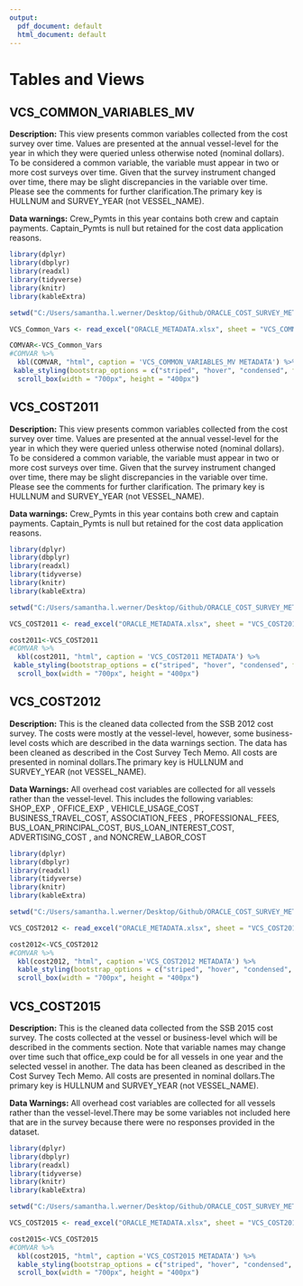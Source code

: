```yaml
---
output:
  pdf_document: default
  html_document: default
---
```

# Tables and Views


## VCS_COMMON_VARIABLES_MV

**Description:** This view presents common variables collected from the cost survey over time. Values are presented at the annual vessel-level for the year in which they were queried unless otherwise noted (nominal dollars). To be considered a common variable, the variable must appear in two or more cost surveys over time. Given that the survey instrument changed over time, there may be slight discrepancies in the variable over time. Please see the comments for further clarification.The primary key is HULLNUM and SURVEY_YEAR (not VESSEL_NAME).  

**Data warnings:** Crew_Pymts in this year contains both crew and captain payments. Captain_Pymts is null but retained for the cost data application reasons. 

```r
library(dplyr)
library(dbplyr)
library(readxl)
library(tidyverse)
library(knitr)
library(kableExtra)

setwd("C:/Users/samantha.l.werner/Desktop/Github/ORACLE_COST_SURVEY_METADATA/ORACLE_COST_SURVEY_METADATA/data")

VCS_Common_Vars <- read_excel("ORACLE_METADATA.xlsx", sheet = "VCS_COMMON_VARIABLES_MV") 

COMVAR<-VCS_Common_Vars
#COMVAR %>%
  kbl(COMVAR, "html", caption = 'VCS_COMMON_VARIABLES_MV METADATA') %>%
 kable_styling(bootstrap_options = c("striped", "hover", "condensed", full_width=F)) %>%
  scroll_box(width = "700px", height = "400px")
```


## VCS_COST2011

**Description:** This view presents common variables collected from the cost survey over time. Values are presented at the annual vessel-level for the year in which they were queried unless otherwise noted (nominal dollars). To be considered a common variable, the variable must appear in two or more cost surveys over time. Given that the survey instrument changed over time, there may be slight discrepancies in the variable over time. Please see the comments for further clarification. The primary key is HULLNUM and SURVEY_YEAR (not VESSEL_NAME).  
 

**Data warnings:** Crew_Pymts in this year contains both crew and captain payments. Captain_Pymts is null but retained for the cost data application reasons. 



```r
library(dplyr)
library(dbplyr)
library(readxl)
library(tidyverse)
library(knitr)
library(kableExtra)

setwd("C:/Users/samantha.l.werner/Desktop/Github/ORACLE_COST_SURVEY_METADATA/ORACLE_COST_SURVEY_METADATA/data")

VCS_COST2011 <- read_excel("ORACLE_METADATA.xlsx", sheet = "VCS_COST2011") 

cost2011<-VCS_COST2011
#COMVAR %>%
  kbl(cost2011, "html", caption = 'VCS_COST2011 METADATA') %>%
 kable_styling(bootstrap_options = c("striped", "hover", "condensed", full_width=F)) %>%
  scroll_box(width = "700px", height = "400px")
```




## VCS_COST2012

**Description:** This is the cleaned data collected from the SSB 2012 cost survey. The costs were mostly at the vessel-level, however, some business-level costs which are described in the data warnings section. The data has been cleaned as described in the Cost Survey Tech Memo.  All costs are presented in nominal dollars.The primary key is HULLNUM and SURVEY_YEAR (not VESSEL_NAME).  


**Data Warnings:** All overhead cost variables are collected for all vessels rather than the vessel-level. This includes the following variables:  SHOP_EXP , OFFICE_EXP , VEHICLE_USAGE_COST , BUSINESS_TRAVEL_COST, ASSOCIATION_FEES , PROFESSIONAL_FEES, BUS_LOAN_PRINCIPAL_COST, BUS_LOAN_INTEREST_COST, ADVERTISING_COST , and  NONCREW_LABOR_COST



```r
library(dplyr)
library(dbplyr)
library(readxl)
library(tidyverse)
library(knitr)
library(kableExtra)

setwd("C:/Users/samantha.l.werner/Desktop/Github/ORACLE_COST_SURVEY_METADATA/ORACLE_COST_SURVEY_METADATA/data")

VCS_COST2012 <- read_excel("ORACLE_METADATA.xlsx", sheet = "VCS_COST2012") 

cost2012<-VCS_COST2012
#COMVAR %>%
  kbl(cost2012, "html", caption ='VCS_COST2012 METADATA') %>%
  kable_styling(bootstrap_options = c("striped", "hover", "condensed", full_width=F)) %>%
  scroll_box(width = "700px", height = "400px")
```



## VCS_COST2015

**Description:** This is the cleaned data collected from the SSB 2015 cost survey. The costs collected at the vessel or business-level which will be described in the comments section. Note that variable names may change over time such that office_exp could be for all vessels in one year and the selected vessel in another. The data has been cleaned as described in the Cost Survey Tech Memo.  All costs are presented in nominal dollars.The primary key is HULLNUM and SURVEY_YEAR (not VESSEL_NAME).  
 

**Data Warnings:** All overhead cost variables are collected for all vessels rather than the vessel-level.There may be some variables not included here that are in the survey because there were no responses provided in the dataset. 



```r
library(dplyr)
library(dbplyr)
library(readxl)
library(tidyverse)
library(knitr)
library(kableExtra)

setwd("C:/Users/samantha.l.werner/Desktop/Github/ORACLE_COST_SURVEY_METADATA/ORACLE_COST_SURVEY_METADATA/data")

VCS_COST2015 <- read_excel("ORACLE_METADATA.xlsx", sheet = "VCS_COST2015") 

cost2015<-VCS_COST2015
#COMVAR %>%
  kbl(cost2015, "html", caption ='VCS_COST2015 METADATA') %>%
  kable_styling(bootstrap_options = c("striped", "hover", "condensed", full_width=F)) %>%
  scroll_box(width = "700px", height = "400px")
```






